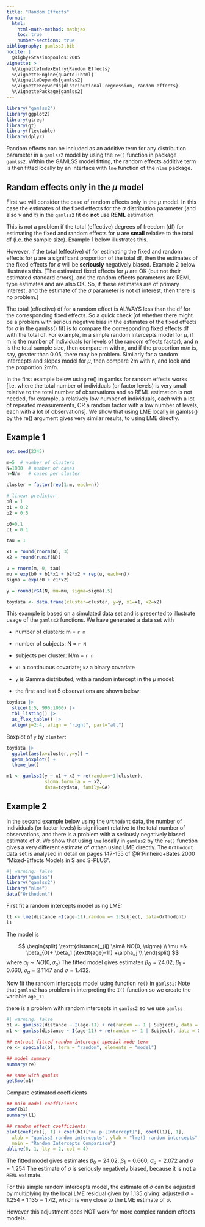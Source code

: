 ```yaml
---
title: "Random Effects"
format: 
  html:
    html-math-method: mathjax
    toc: true
    number-sections: true
bibliography: gamlss2.bib
nocite: |
  @Rigby+Stasinopoulos:2005
vignette: >
  %\VignetteIndexEntry{Random Effects}
  %\VignetteEngine{quarto::html}
  %\VignetteDepends{gamlss2}
  %\VignetteKeywords{distributional regression, random effects}
  %\VignettePackage{gamlss2}
---
```


```r
library("gamlss2")
library(ggplot2)
library(gtreg)
library(gt)
library(flextable)
library(dplyr)
```

Random effects can be included as an additive term for any distribution parameter in a `gamlss2` model by using the `re()` function in package `gamlss2`. Within the GAMLSS model fitting, the random effects additive term is then fitted locally by an interface with `lme` function of  the `nlme` package.

## Random effects only in the $\mu$ model

First we will consider the case of random effects only in the $\mu$ model. In this case the estimates of the fixed effects for the $\sigma$ distribution parameter (and also $\nu$ and $\tau$) in the `gamlss2` fit do **not** use **REML** estimation. 

This is not a problem if the total (effective) degrees of freedom (df) for estimating the fixed and random effects for $\mu$ are **small** relative to the total df (i.e. the sample size). Example 1 below illustrates this.

However, if the total (effective) df for estimating the fixed and random effects for 
$\mu$ are a significant proportion of the total df, then the estimates of the fixed effects for $\sigma$ will be **seriously** negatively biased. Example 2 below illustrates this. 
[The estimated fixed effects for $\mu$ are OK (but not their estimated standard errors), and the  random effects parameters are REML type estimates and are also OK.  So, if these estimates are of primary interest, and the estimate of the 
$\sigma$ parameter is not of interest, then there is no problem.]

The total (effective) df for a random effect is ALWAYS less than the df for the corresponding fixed effects. So a quick check [of whether there might be a problem with serious negative bias in the estimates of the fixed effects for 
$\sigma$ in the gamlss() fit] is to compare the corresponding fixed effects df with the total df. For example, in a simple random intercepts model for $\mu$, if m is the number of individuals (or levels of the random effects factor), and n is the total sample size, then compare m with n, and if the proportion m/n is, say, greater than 0.05, there may be problem. Similarly for a random intercepts and slopes model for $\mu$, then compare 2m with n, and look and the proportion 2m/n.


In the first example below using re() in gamlss for random effects works
[i.e. where the total number of individuals (or factor levels) is very small relative to the total number of observations and so REML estimation is not needed,
for example, a relatively low number of individuals, each with a lot of repeated measurements, OR a random factor with a low number of levels, each with a lot of observations]. We show that using LME locally in gamlss() by the re() argument gives very similar results, to using LME directly.

## Example 1

```r
set.seed(2345)

m=5  # number of clusters
N=1000  # number of cases
n=N/m   # cases per cluster

cluster = factor(rep(1:m, each=n))

# linear predictor
b0 = 1
b1 = 0.2
b2 = 0.5

c0=0.1
c1 = 0.1

tau = 1

x1 = round(rnorm(N), 3)
x2 = round(runif(N))

u = rnorm(m, 0, tau)
mu = exp(b0 + b1*x1 + b2*x2 + rep(u, each=n))
sigma = exp(c0 + c1*x2)

y = round(rGA(N, mu=mu, sigma=sigma),5)

toydata <- data.frame(cluster=cluster, y=y, x1=x1, x2=x2)
```

This example is based on a simulated data set and is presented  to illustrate usage of the `gamlss2` functions. 
We have generated a data set with

-   number of clusters: m = `r m`

-   number of subjects: N = `r N`

-   subjects per cluster: N/m = `r n`

-   `x1` a continuous covariate; `x2` a binary covariate

-   `y` is Gamma distributed, with a random intercept in the $\mu$ model:

\begin{align*}
y_{ij}&\sim\text{GA}(\mu_{ij}, \sigma_{ij})\\
\log(\mu_{ij})&=\beta_0^\mu+\beta_1^\mu x_{i1}+\beta_2^\mu x_{i2} +\alpha_j\\
\log(\sigma_{ij})&=\beta_0^\sigma+\beta_2^\sigma x_{i2}\\
\alpha_j&\sim\text{NO}(0, \sigma_\alpha)
\end{align*}

-   the first and last 5 observations are shown below:

```r


toydata |>
  slice(1:5, 996:1000) |>
  tbl_listing() |>
  as_flex_table() |>
  align(j=2:4, align = "right", part="all")

```

Boxplot of `y` by `cluster`:

```r
toydata |>
  ggplot(aes(x=cluster,y=y)) +
  geom_boxplot() +
  theme_bw()
```



```r
m1 <- gamlss2(y ~ x1 + x2 + re(random=~1|cluster), 
              sigma.formula = ~ x2,
              data=toydata, family=GA)
```



## Example 2


In the second example below using the `Orthodont` data, the number of individuals (or factor levels) is significant relative to the total number of observations, and there is a problem with a seriously negatively biased estimate of $\sigma$. We show that using `lme` locally in `gamlss2` by the `re()` function gives a very different estimate of $\sigma$ than using LME directly. The `Orthodont` data set is analysed in detail on pages 147-155 of
 @R:Pinheiro+Bates:2000 "Mixed-Effects Models in S and S-PLUS".

```r
#| warning: false
library("gamlss")
library("gamlss2")
library("nlme")
data("Orthodont")
```
First fit a random intercepts model using LME:
```r
l1 <- lme(distance ~I(age-11),random =~ 1|Subject, data=Orthodont)
l1
```

The model is

$$
\begin{split}
 \texttt{distance}_{ij} \sim& NO(0, \sigma) \\
    \mu    =&  \beta_{0}+ \beta_1 (\texttt{age}-11) +\alpha_j \\
\end{split}
$$ where $\alpha_j \sim NO(0, \sigma_a)$
The fitted model gives estimates $\beta_0 = 24.02$,  $\beta_1 = 0.660$, $\sigma_a = 2.1147$ and
$\sigma = 1.432$.

Now fit the random intercepts model using function `re()` in `gamlss2`:
Note that `gamlss2` has problem in interpreting the `I()` function so we create the variable `age_11`

::: {.callout-note}
there is a problem with random intercepts in `gamlss2` so we use `gamlss`
:::


```r
#| warning: false
b1 <- gamlss2(distance ~ I(age-11) + re(random =~ 1 | Subject), data = Orthodont)
m1 <- gamlss(distance ~ I(age-11) + re(random =~ 1 | Subject), data = Orthodont)
```

```r
## extract fitted random intercept special mode term
re <- specials(b1, term = "random", elements = "model")

## model summary
summary(re)

## same with gamlss
getSmo(m1)
```

Compare estimated coefficients
```r
## main model coefficients
coef(b1)
summary(l1)

## random effect coefficients
plot(coef(re)[, 1] + coef(b1)["mu.p.(Intercept)"], coef(l1)[, 1],
  xlab = "gamlss2 random intercepts", ylab = "lme() random intercepts",
  main = "Random Intercepts Comparison")
abline(0, 1, lty = 2, col = 4)
```

The fitted model gives estimates $\beta_0 = 24.02$,  $\beta_1 = 0.660$, $\sigma_a = 2.072$ and $\sigma = 1.254$
The estimate of $\sigma$ is seriously negatively biased, because it is **not** a `REML` estimate.

For this simple random intercepts model, the estimate of $\sigma$ can be adjusted by multiplying by the local LME residual given by 1.135 giving: adjusted $\sigma = 1.254*1.135 = 1.42$, which is very close to the LME estimate of $\sigma$. 

::: {.callout-warning}
However this adjustment does NOT work for more complex random effects models.  
:::



